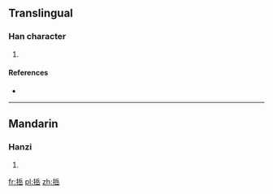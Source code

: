 ==Translingual==

===Han character===
{{Han char|rn=64|rad=手|as=08|sn=11|four=|canj=手人一山 (QOMU)}}

# {{defn|Han|sort=手08}}

====References====
* {{Han ref|kx=0435.180|dkj=12210|dj=0785.020|hdz=31898.050|uh=6373|ud=25459}}

----

==Mandarin==

===Hanzi===
{{cmn-hanzi|pin=[[yuè]] ([[yue4]]), [[chēn]] ([[chen1]])|wg=yüeh<sup>4</sup>, ch'en<sup>1</sup>}}

# {{defn|lang=cmn|sort=手08}}

[[fr:捳]]
[[pl:捳]]
[[zh:捳]]